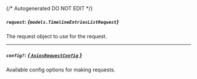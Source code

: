 {/* Autogenerated DO NOT EDIT  */}

##### `request`: *{`models.TimelineEntriesListRequest`}*
The request object to use for the request.
<Collapsible openLabel={Labels.showProperties} closeLabel={Labels.hideProperties}>
    <TimelineEntriesListRequest/>
</Collapsible>

---
##### `config?`: [*{ `AxiosRequestConfig` }*](https://axios-http.com/docs/req_config)
Available config options for making requests.


